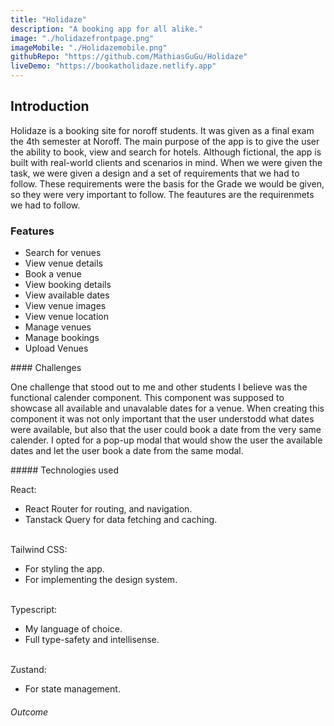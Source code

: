 ```yaml
---
title: "Holidaze"
description: "A booking app for all alike."
image: "./holidazefrontpage.png"
imageMobile: "./Holidazemobile.png"
githubRepo: "https://github.com/MathiasGuGu/Holidaze"
liveDemo: "https://bookatholidaze.netlify.app"
---
```



<Introduction
  name="holidaze"
  description="A booking app that lets Noroff students search, find and book venues."
/>

<Summary
  type="Exam"
  semester="4"
  year="2024"
  shortSummary="Holidaze is a fictional booking site that lets noroff student book venues and manage their own venues."
/>

## Introduction

Holidaze is a booking site for noroff students. It was given as a final exam the 4th semester at Noroff.
The main purpose of the app is to give the user the ability to book, view and search for hotels.
Although fictional, the app is built with real-world clients and scenarios in mind.
When we were given the task, we were given a design and a set of requirements that we had to follow.
These requirements were the basis for the Grade we would be given, so they were very important to follow.
The feautures are the requirenmets we had to follow.

<section class="my-6">

### Features

- Search for venues
- View venue details
- Book a venue
- View booking details
- View available dates
- View venue images
- View venue location
- Manage venues
- Manage bookings
- Upload Venues

</section>

<section class="my-6">
#### Challenges

One challenge that stood out to me and other students I believe was the functional calender component.
This component was supposed to showcase all available and unavalable dates for a venue.
When creating this component it was not only important that the user understodd what dates were available, but also that the user could book a date from the very same calender.
I opted for a pop-up modal that would show the user the available dates and let the user book a date from the same modal.

</section>

<section class="my-6">
##### Technologies used

React:

- React Router for routing, and navigation.
- Tanstack Query for data fetching and caching.

<br />
Tailwind CSS:

- For styling the app.
- For implementing the design system.

<br />
Typescript:

- My language of choice.
- Full type-safety and intellisense.

<br />
Zustand:

- For state management.

</section>

<section class="my-6">

###### Outcome

<Images desk1={image} desk2={image2} mobile={image3} />
</section>
